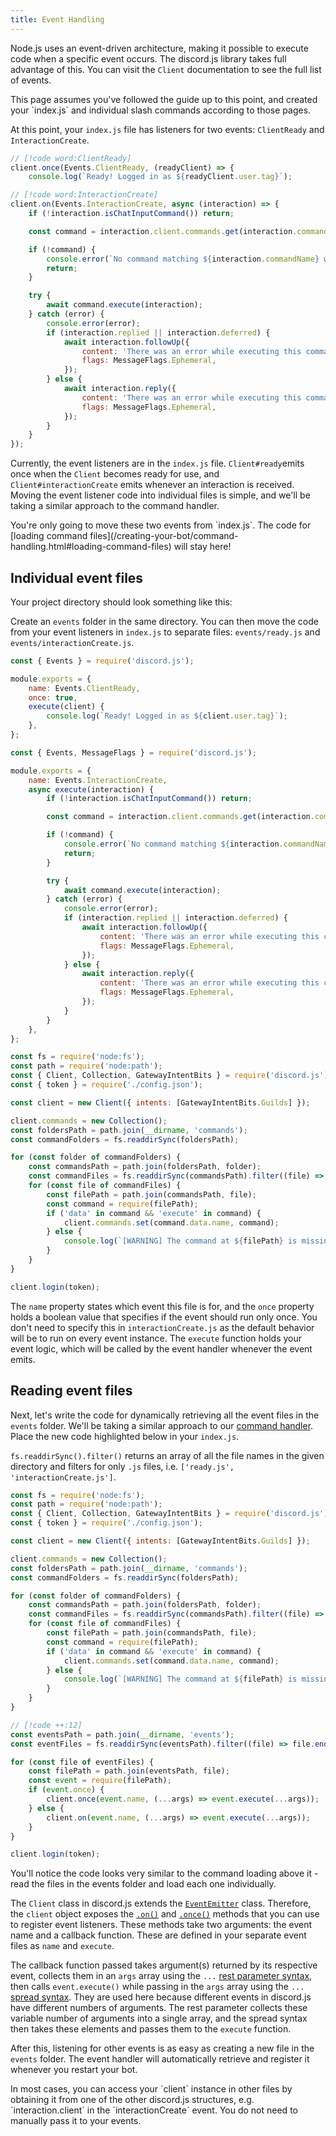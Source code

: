 ```yaml
---
title: Event Handling
---
```



Node.js uses an event-driven architecture, making it possible to execute code when a specific event occurs. The discord.js library takes full advantage of this. You can visit the `Client` documentation to see the full list of events.

<Callout>
	This page assumes you've followed the guide up to this point, and created your `index.js` and individual slash
	commands according to those pages.
</Callout>

At this point, your `index.js` file has listeners for two events: `ClientReady` and `InteractionCreate`.

```js title="index.js"
// [!code word:ClientReady]
client.once(Events.ClientReady, (readyClient) => {
	console.log(`Ready! Logged in as ${readyClient.user.tag}`);

// [!code word:InteractionCreate]
client.on(Events.InteractionCreate, async (interaction) => {
	if (!interaction.isChatInputCommand()) return;

	const command = interaction.client.commands.get(interaction.commandName);

	if (!command) {
		console.error(`No command matching ${interaction.commandName} was found.`);
		return;
	}

	try {
		await command.execute(interaction);
	} catch (error) {
		console.error(error);
		if (interaction.replied || interaction.deferred) {
			await interaction.followUp({
				content: 'There was an error while executing this command!',
				flags: MessageFlags.Ephemeral,
			});
		} else {
			await interaction.reply({
				content: 'There was an error while executing this command!',
				flags: MessageFlags.Ephemeral,
			});
		}
	}
});
```

Currently, the event listeners are in the `index.js` file. `Client#ready`emits once when the `Client` becomes ready for use, and `Client#interactionCreate` emits whenever an interaction is received. Moving the event listener code into individual files is simple, and we'll be taking a similar approach to the command handler.

<Callout type="warn">
	You're only going to move these two events from `index.js`. The code for [loading command
	files](/creating-your-bot/command-handling.html#loading-command-files) will stay here!
</Callout>

## Individual event files

Your project directory should look something like this:

<Files>
	<Folder name="discord-bot" defaultOpen>
		<Folder name="commands" defaultOpen />
		<Folder name="node_modules" defaultOpen />
		<File name="config.json" />
		<File name="deploy-commands.js" />
		<File name="index.js" />
		<File name="packge-lock.json" />
		<File name="packge.json" />
	</Folder>
</Files>

Create an `events` folder in the same directory. You can then move the code from your event listeners in `index.js` to separate files: `events/ready.js` and `events/interactionCreate.js`.

```js tab="Ready Handler" title="events/ready.js"
const { Events } = require('discord.js');

module.exports = {
	name: Events.ClientReady,
	once: true,
	execute(client) {
		console.log(`Ready! Logged in as ${client.user.tag}`);
	},
};
```

```js tab="Interaction Handler" title="events/interactionCreate.js"
const { Events, MessageFlags } = require('discord.js');

module.exports = {
	name: Events.InteractionCreate,
	async execute(interaction) {
		if (!interaction.isChatInputCommand()) return;

		const command = interaction.client.commands.get(interaction.commandName);

		if (!command) {
			console.error(`No command matching ${interaction.commandName} was found.`);
			return;
		}

		try {
			await command.execute(interaction);
		} catch (error) {
			console.error(error);
			if (interaction.replied || interaction.deferred) {
				await interaction.followUp({
					content: 'There was an error while executing this command!',
					flags: MessageFlags.Ephemeral,
				});
			} else {
				await interaction.reply({
					content: 'There was an error while executing this command!',
					flags: MessageFlags.Ephemeral,
				});
			}
		}
	},
};
```

```js title="index.js" tab="Main File (after removing events)"
const fs = require('node:fs');
const path = require('node:path');
const { Client, Collection, GatewayIntentBits } = require('discord.js');
const { token } = require('./config.json');

const client = new Client({ intents: [GatewayIntentBits.Guilds] });

client.commands = new Collection();
const foldersPath = path.join(__dirname, 'commands');
const commandFolders = fs.readdirSync(foldersPath);

for (const folder of commandFolders) {
	const commandsPath = path.join(foldersPath, folder);
	const commandFiles = fs.readdirSync(commandsPath).filter((file) => file.endsWith('.js'));
	for (const file of commandFiles) {
		const filePath = path.join(commandsPath, file);
		const command = require(filePath);
		if ('data' in command && 'execute' in command) {
			client.commands.set(command.data.name, command);
		} else {
			console.log(`[WARNING] The command at ${filePath} is missing a required "data" or "execute" property.`);
		}
	}
}

client.login(token);
```

The `name` property states which event this file is for, and the `once` property holds a boolean value that specifies if the event should run only once. You don't need to specify this in `interactionCreate.js` as the default behavior will be to run on every event instance. The `execute` function holds your event logic, which will be called by the event handler whenever the event emits.

## Reading event files

Next, let's write the code for dynamically retrieving all the event files in the `events` folder. We'll be taking a similar approach to our [command handler](/creating-your-bot/command-handling.md). Place the new code highlighted below in your `index.js`.

`fs.readdirSync().filter()` returns an array of all the file names in the given directory and filters for only `.js` files, i.e. `['ready.js', 'interactionCreate.js']`.

```js title="index.js"
const fs = require('node:fs');
const path = require('node:path');
const { Client, Collection, GatewayIntentBits } = require('discord.js');
const { token } = require('./config.json');

const client = new Client({ intents: [GatewayIntentBits.Guilds] });

client.commands = new Collection();
const foldersPath = path.join(__dirname, 'commands');
const commandFolders = fs.readdirSync(foldersPath);

for (const folder of commandFolders) {
	const commandsPath = path.join(foldersPath, folder);
	const commandFiles = fs.readdirSync(commandsPath).filter((file) => file.endsWith('.js'));
	for (const file of commandFiles) {
		const filePath = path.join(commandsPath, file);
		const command = require(filePath);
		if ('data' in command && 'execute' in command) {
			client.commands.set(command.data.name, command);
		} else {
			console.log(`[WARNING] The command at ${filePath} is missing a required "data" or "execute" property.`);
		}
	}
}

// [!code ++:12]
const eventsPath = path.join(__dirname, 'events');
const eventFiles = fs.readdirSync(eventsPath).filter((file) => file.endsWith('.js'));

for (const file of eventFiles) {
	const filePath = path.join(eventsPath, file);
	const event = require(filePath);
	if (event.once) {
		client.once(event.name, (...args) => event.execute(...args));
	} else {
		client.on(event.name, (...args) => event.execute(...args));
	}
}

client.login(token);
```

You'll notice the code looks very similar to the command loading above it - read the files in the events folder and load each one individually.

The `Client` class in discord.js extends the [`EventEmitter`](https://nodejs.org/api/events.html#events_class_eventemitter) class. Therefore, the `client` object exposes the [`.on()`](https://nodejs.org/api/events.html#events_emitter_on_eventname_listener) and [`.once()`](https://nodejs.org/api/events.html#events_emitter_once_eventname_listener) methods that you can use to register event listeners. These methods take two arguments: the event name and a callback function. These are defined in your separate event files as `name` and `execute`.

The callback function passed takes argument(s) returned by its respective event, collects them in an `args` array using the `...` [rest parameter syntax](https://developer.mozilla.org/en-US/docs/Web/JavaScript/Reference/Functions/rest_parameters), then calls `event.execute()` while passing in the `args` array using the `...` [spread syntax](https://developer.mozilla.org/en-US/docs/Web/JavaScript/Reference/Operators/Spread_syntax). They are used here because different events in discord.js have different numbers of arguments. The rest parameter collects these variable number of arguments into a single array, and the spread syntax then takes these elements and passes them to the `execute` function.

After this, listening for other events is as easy as creating a new file in the `events` folder. The event handler will automatically retrieve and register it whenever you restart your bot.

<Callout>
	In most cases, you can access your `client` instance in other files by obtaining it from one of the other discord.js
	structures, e.g. `interaction.client` in the `interactionCreate` event. You do not need to manually pass it to your
	events.
</Callout>
